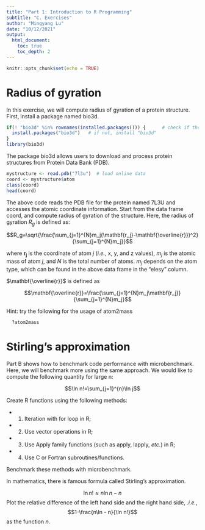 ```yaml
---
title: "Part 1: Introduction to R Programming"
subtitle: "C. Exercises"
author: "Mingyang Lu"
date: "10/12/2021"
output: 
  html_document:
    toc: true
    toc_depth: 2
---
```


```r
knitr::opts_chunk$set(echo = TRUE)
```

# Radius of gyration

In this exercise, we will compute radius of gyration of a protein structure. First, install a package named bio3d.  

```r
if(! "bio3d" %in% rownames(installed.packages())) {      # check if the package exists
  install.packages("bio3d")   # if not, install "bio3d"
}
library(bio3d)
```

The package bio3d allows users to download and process protein structures from Protein Data Bank (PDB).

```r
mystructure <- read.pdb("7l3u")  # load online data
coord <- mystructure$atom
class(coord)
head(coord)
```

The above code reads the PDB file for the protein named 7L3U and accesses the atomic coordinate information. Start from the data frame coord, and compute radius of gyration of the structure.
Here, the radius of gyration $R_g$ is defined as:

$$R_g=\sqrt{\frac{\sum_{j=1}^{N}m_j(\mathbf{r_j}-\mathbf{\overline{r}})^2}{\sum_{j=1}^{N}m_j}}$$

where $\mathbf{r_j}$ is the coordinate of atom $j$ (*i.e.*, x, y, and z values), $m_j$ is the atomic mass of atom $j$, and $N$ is the total number of atoms. $m_j$ depends on the atom type, which can be found in the above data frame in the "elesy" column.

$\mathbf{\overline{r}}$ is defined as

$$\mathbf{\overline{r}}=\frac{\sum_{j=1}^{N}m_j\mathbf{r_j}}{\sum_{j=1}^{N}m_j}$$

Hint: try the following for the usage of atom2mass

```r
  ?atom2mass
```

# Stirling's approximation

Part B shows how to benchmark code performance with microbenchmark. Here, we will benchmark more using the same approach. We would like to compute the following quantity for large n:

$$\ln n!=\sum_{j=1}^{n}\ln j$$

Create R functions using the following methods: 

* (1) Iteration with for loop in R; 
* (2) Use vector operations in R; 
* (3) Use Apply family functions (such as apply, lapply, *etc.*) in R; 
* (4) Use C or Fortran subroutines/functions. 

Benchmark these methods with microbenchmark.

In mathematics, there is famous formula called Stirling's approximation.

$$\ln n! \approx n\ln n - n$$
Plot the relative difference of the left hand side and the right hand side, *.i.e.*,
$$1-\frac{n\ln - n}{\ln n!}$$
as the function $n$. 
